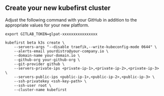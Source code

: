 
## Create your new kubefirst cluster

Adjust the following command with your GitHub in addition to the appropriate values for your new platform.

```shell
export GITLAB_TOKEN=glpat-xxxxxxxxxxxxxxxx

kubefirst beta k3s create \
    --servers-args "--disable traefik,--write-kubeconfig-mode 0644" \
    --alerts-email yourdistro@your-company.io \
    --domain-name your-domain.io \
    --github-org your-github-org \
    --git-provider github \
    --servers-private-ips <private-ip-1>,<private-ip-2>,<private-ip-3> \
    --servers-public-ips <public-ip-1>,<public-ip-2>,<public-ip-3> \
    --ssh-privatekey <ssh-key-path> \
    --ssh-user root \
    --cluster-name kubefirst
```

<CloudflareDNS />
